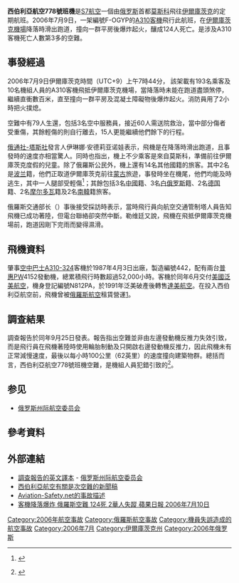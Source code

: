 {{Infobox Airliner accident
|Crash image = Airbus A310-324-ET, Aeroflot - Russian International Airlines AN1625142.jpg
|Image caption = 失事的A310在[[巴黎夏尔·戴高乐机场|巴黎夏尔·戴高乐机场]]（摄于1997年，当时该机仍在俄航服役）
|name= 西伯利亞航空778號班機空難
|Date= 2006年7月9日
|Type= 機員失誤、降落時滑出跑道
|Site= {{flagicon|Russia}} [[伊尔库茨克机场|伊尔库茨克机场]]
|Coordinates= {{coord|52|17|N|103|16|E|source:kolossus-plwiki|display=title,inline}}
|Origin= {{flagicon|Russia}} [[莫斯科|莫斯科]][[多莫傑多沃國際機場|多莫傑多沃國際機場]]
|Last stopover= 
|Destination= {{flagicon|Russia}} [[伊尔库茨克机场|伊尔库茨克机场]]
|Fatalities= 124
|Injuries= 79
|Aircraft Type= [[空中客车A310|空中巴士A310-324]]
|Operator= [[西伯利亞航空|西伯利亞航空]]
|Tail Number= F-OGYP
|Ship name= 
|Passengers= 193
|Crew= 10
|Survivors= 79
}}

'''西伯利亞航空778號班機'''是[[S7航空|S7航空]]一個由[[俄罗斯|俄罗斯]]首都[[莫斯科|莫斯科]]飛往[[伊爾庫茨克|伊爾庫茨克]]的定期航班。2006年7月9日，一架編號F-OGYP的[[空中客车A310|A310客機]]飛行此航班，在[[伊爾庫茨克國際機場|伊爾庫茨克機場]]降落時滑出跑道，撞向一群平房後爆炸起火，釀成124人死亡。是涉及A310客機死亡人數第3多的空難。

== 事發經過 ==
2006年7月9日伊爾庫茨克時間（UTC+9）上午7時44分， 該架載有193名乘客及10名機組人員的A310客機飛抵伊爾庫茨克機場，當降落時未能在跑道盡頭煞停，繼續直衝數百米，直至撞向一群平房及混凝土障礙物後爆炸起火。消防員用了2小時把火撲熄。 

空難中有79人生還，包括3名空中服務員，接近60人需送院救治，當中部分傷者受重傷，其餘輕傷的則自行離去，15人更能繼續他們餘下的行程。

[[俄通社-塔斯社|俄通社-塔斯社]]發言人伊琳娜·安德莉亚诺娃表示，飛機是在降落時滑出跑道，且事發時的速度亦相當驚人。同時也指出，機上不少乘客是來自莫斯科，準備前往伊爾庫茨克度假的兒童。除了俄羅斯公民外，機上還有14名其他國籍的旅客。其中2名是[[波兰|波兰]]籍，他們正取道伊爾庫茨克前往[[蒙古|蒙古]]旅遊，事發時坐在機尾，他們均能及時逃生，其中一人腿部受輕傷<ref name="WP">{{cite web|url=http://wiadomosci.wp.pl/kat,1356,statp,d2lhZG9tb3NjaURuaWE%3D,wid,8385571,wiadomosc.html|title=Dwoje Polaków przeżyło katastrofę rosyjskiego samolotu|work=Wirtualna Polska - Wiadomości|accessdate=2006-07-09|deadurl=yes|archiveurl=https://web.archive.org/web/20060712083520/http://wiadomosci.wp.pl/kat%2C1356%2Cstatp%2Cd2lhZG9tb3NjaURuaWE%3D%2Cwid%2C8385571%2Cwiadomosc.html|archivedate=2006-07-12}} {{Pl icon}}</ref>；其餘包括3名[[中华人民共和国|中國]]籍、3名[[白俄罗斯|白俄罗斯]]籍、2名[[德国|德国]]籍、2名[[摩尔多瓦|摩尔多瓦]]籍及2名[[南韓|南韓]]籍旅客。

俄羅斯交通部长{{link-ru|伊戈爾·葉夫根耶維奇·列維京|Левитин, Игорь Евгеньевич|伊·葉·列維京}}（{{lang|ru|И. Е. Левитин}}）事後接受採訪時表示，當時飛行員向航空交通管制塔人員告知飛機已成功著陸，但電台聯絡卻突然中斷。勒维廷又說，飛機在飛抵伊爾庫茨克機場前，跑道因剛下完雨而變得濕滑。

== 飛機資料 ==
肇事[[空中客车A310|空中巴士A310-324]]客機於1987年4月3日出廠，製造編號442，配有兩台[[普惠公司|普惠]]PW4152發動機，總累積飛行時數超過52,000小時。客機於同年6月交付[[美國|美國]][[泛美航空|泛美航空]]，機身登記編號N812PA，於1991年泛美破產後轉售[[達美航空|達美航空]]。在投入西伯利亞航空前，飛機曾被[[俄羅斯航空|俄羅斯航空]]租賃營運[https://web.archive.org/web/20090919044313/http://www.airbus.com/crisis/index.html]。

== 調查結果 ==
調查報告於同年9月25日發表。報告指出空難並非由左邊發動機反推力失效引致，而是飛行員在飛機著陸時使用輪胎制動及只開啟右邊發動機反推力，因此飛機未有正常減慢速度，最後以每小時100公里（62英里）的速度撞向建築物群。總括而言，西伯利亞航空778號班機空難，是機組人員犯錯引致的<ref name=engfinal>{{Cite web |url=http://www.bea.aero/docspa/2006/f-yp060708a/pdf/f-yp060708a.pdf |title=English translation of the final accident report |access-date=2010-02-07 |archive-date=2011-06-21 |archive-url=https://www.webcitation.org/5zb4AKNlV?url=http://www.bea.aero/docspa/2006/f-yp060708a/pdf/f-yp060708a.pdf |dead-url=no }}</ref>。

==参见==
* [[俄罗斯州际航空委员会|俄罗斯州际航空委员会]]

== 參考資料 ==
{{reflist}}

== 外部連結 ==
* [https://www.webcitation.org/5zb4AKNlV?url=http://www.bea.aero/docspa/2006/f-yp060708a/pdf/f-yp060708a.pdf 調查報告的英文譯本] {{en icon}} - [[俄罗斯州际航空委员会|俄罗斯州际航空委员会]]
* [https://web.archive.org/web/20060721124153/http://s7.ru/ 西伯利亞航空有關是次空難的新聞稿]
* [http://aviation-safety.net/database/record.php?id=20060709-0 Aviation-Safety.net的事故描述]{{Wayback|url=http://aviation-safety.net/database/record.php?id=20060709-0 |date=20110318012825 }}
* [http://hk.apple.nextmedia.com/template/apple/art_main.php?iss_id=20060710&sec_id=4104&art_id=6112748 客機降落爆炸 俄羅斯空難 124死 2華人失蹤 蘋果日報 2006年7月10日]

{{2006年航空事故}}
[[Category:2006年航空事故|Category:2006年航空事故]]
[[Category:俄羅斯航空事故|Category:俄羅斯航空事故]]
[[Category:機員失誤造成的航空事故|Category:機員失誤造成的航空事故]]
[[Category:2006年7月|Category:2006年7月]]
[[Category:伊爾庫茨克州|Category:伊爾庫茨克州]]
[[Category:2006年俄罗斯|Category:2006年俄罗斯]]